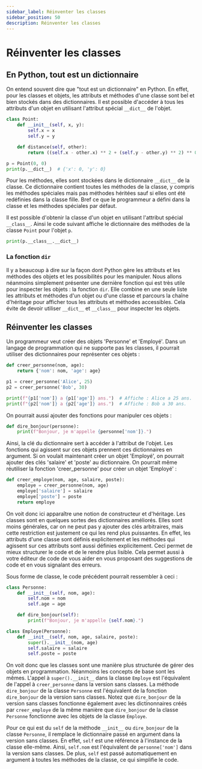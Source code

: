 ```yaml
---
sidebar_label: Réinventer les classes
sidebar_position: 50
description: Réinventer les classes
---
```


# Réinventer les classes

## En Python, tout est un dictionnaire

On entend souvent dire que "tout est un dictionnaire" en Python. En effet, pour
les classes et objets, les attributs et méthodes d'une classe sont bel et bien
stockés dans des dictionnaires. Il est possible d'accéder à tous les attributs
d'un objet en utilisant l'attribut spécial `__dict__` de l'objet.

```python
class Point:
    def __init__(self, x, y):
        self.x = x
        self.y = y

    def distance(self, other):
        return ((self.x - other.x) ** 2 + (self.y - other.y) ** 2) ** 0.5

p = Point(0, 0)
print(p.__dict__)  # {'x': 0, 'y': 0}
```

Pour les méthodes, elles sont stockées dans le dictionnaire
`__dict__` de la classe. Ce dictionnaire contient toutes les méthodes de la
classe, y compris les méthodes spéciales mais pas méthodes héritées sauf si elles
ont été redéfinies dans la classe fille. Bref ce que le programmeur a défini
dans la classe et les méthodes spéciales par défaut.

Il est possible d'obtenir la classe d'un objet en utilisant l'attribut spécial `__class__`.
Ainsi le code suivant affiche le dictionnaire des méthodes de la classe `Point`
pour l'objet `p`.

```python
print(p.__class__.__dict__)
```

### La fonction `dir`

Il y a beaucoup à dire sur la façon dont Python gère les attributs et les
méthodes des objets et les possibilités pour les manipuler. Nous allons néanmoins
simplement présenter une dernière fonction qui est très utile pour inspecter
les objets : la fonction `dir`. Elle combine en une seule liste les attributs et méthodes d'un objet
ou d'une classe et parcours la chaîne d'héritage pour afficher tous les attributs
et méthodes accessibles. Cela évite de devoir utiliser `__dict__` et `__class__`
pour inspecter les objets.

## Réinventer les classes

Un programmeur veut créer des objets 'Personne' et 'Employé'. Dans un
langage de programmation qui ne supporte pas les classes, il pourrait utiliser des
dictionnaires pour représenter ces objets :

```python
def creer_personne(nom, age):
    return {'nom': nom, 'age': age}

p1 = creer_personne('Alice', 25)
p2 = creer_personne('Bob', 30)

print(f"{p1['nom']} a {p1['age']} ans.")  # Affiche : Alice a 25 ans.
print(f"{p2['nom']} a {p2['age']} ans.")  # Affiche : Bob a 30 ans.
```

On pourrait aussi ajouter des fonctions pour manipuler ces objets :

```python
def dire_bonjour(personne):
    print(f"Bonjour, je m'appelle {personne['nom']}.")
```

Ainsi, la clé du dictionnaire sert à accéder à l'attribut de l'objet. Les
fonctions qui agissent sur ces objets prennent ces dictionnaires en argument.
Si on voulait maintenant créer un objet 'Employé', on pourrait ajouter des clés
'salaire' et 'poste' au dictionnaire. On pourrait même réutiliser la fonction
'creer_personne' pour créer un objet 'Employé' :

```python
def creer_employe(nom, age, salaire, poste):
    employe = creer_personne(nom, age)
    employe['salaire'] = salaire
    employe['poste'] = poste
    return employe
```

On voit donc ici apparaître une notion de constructeur et d'héritage. Les
classes sont en quelques sortes des dictionnaires améliorés. Elles sont moins
générales, car on ne peut pas y ajouter des clés arbitraires, mais cette
restriction est justement ce qui les rend plus puissantes. En effet, les
attributs d'une classe sont définis explicitement et les méthodes qui agissent
sur ces attributs sont aussi définies explicitement. Ceci permet de mieux
structurer le code et de le rendre plus lisible. Cela permet aussi à votre éditeur
de code de vous aider en vous proposant des suggestions de code et en vous
signalant des erreurs.

Sous forme de classe, le code précédent pourrait ressembler à ceci :

```python
class Personne:
    def __init__(self, nom, age):
        self.nom = nom
        self.age = age

    def dire_bonjour(self):
        print(f"Bonjour, je m'appelle {self.nom}.")

class Employe(Personne):
    def __init__(self, nom, age, salaire, poste):
        super().__init__(nom, age)
        self.salaire = salaire
        self.poste = poste
```

On voit donc que les classes sont une manière plus structurée de gérer des
objets en programmation. Néanmoins les concepts de base sont les mêmes. L'appel
à `super().__init__` dans la classe `Employe` est l'équivalent de l'appel à
`creer_personne` dans la version sans classes. La méthode `dire_bonjour` de la
classe `Personne` est l'équivalent de la fonction `dire_bonjour` de la version
sans classes. Notez que `dire_bonjour` de la version sans classes fonctionne
également avec les dictinonnaires créés par `creer_employe` de la même manière
que `dire_bonjour` de la classe `Personne` fonctionne avec les objets de la
classe `Employe`.

Pour ce qui est du `self` de la méthode `__init__` ou `dire_bonjour` de la
classe `Personne`, il remplace le dictionnaire passé en argument dans la version
sans classes. En effet, `self` est une référence à l'instance de la classe
elle-même. Ainsi, `self.nom` est l'équivalent de `personne['nom']` dans la
version sans classes. De plus, `self` est passé automatiquement en argument à
toutes les méthodes de la classe, ce qui simplifie le code.
